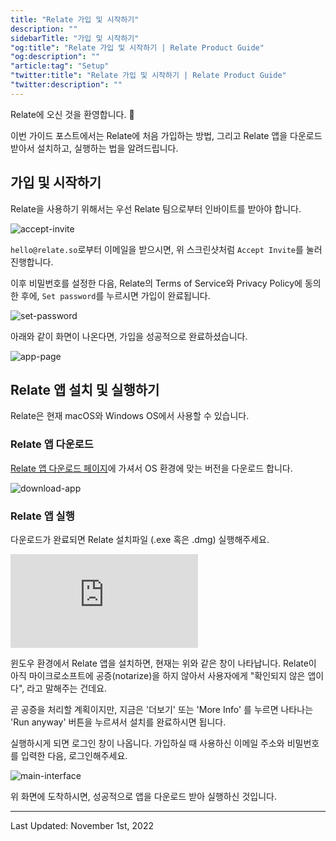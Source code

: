```yaml
---
title: "Relate 가입 및 시작하기"
description: ""
sidebarTitle: "가입 및 시작하기"
"og:title": "Relate 가입 및 시작하기 | Relate Product Guide"
"og:description": ""
"article:tag": "Setup"
"twitter:title": "Relate 가입 및 시작하기 | Relate Product Guide"
"twitter:description": ""
---
```


Relate에 오신 것을 환영합니다. 👋

이번 가이드 포스트에서는 Relate에 처음 가입하는 방법, 그리고 Relate 앱을 다운로드 받아서 설치하고, 실행하는 법을 알려드립니다.

## 가입 및 시작하기

Relate을 사용하기 위해서는 우선 Relate 팀으로부터 인바이트를 받아야 합니다.

![accept-invite](/images/setup/onboarding/accept-invite.png)

`hello@relate.so`로부터 이메일을 받으시면, 위 스크린샷처럼 `Accept Invite`를 눌러 진행합니다.

이후 비밀번호를 설정한 다음, Relate의 Terms of Service와 Privacy Policy에 동의한 후에, `Set password`를 누르시면 가입이 완료됩니다.

![set-password](/images/setup/onboarding/set-password.png)

아래와 같이 화면이 나온다면, 가입을 성공적으로 완료하셨습니다.

![app-page](/images/setup/onboarding/app-page.png)

## Relate 앱 설치 및 실행하기

Relate은 현재 macOS와 Windows OS에서 사용할 수 있습니다.

### Relate 앱 다운로드

[Relate 앱 다운로드 페이지](https://admin.relate.so/)에 가셔서 OS 환경에 맞는 버전을 다운로드 합니다.

![download-app](/images/setup/onboarding/download-app.png)

### Relate 앱 실행

다운로드가 완료되면 Relate 설치파일 (.exe 혹은 .dmg) 실행해주세요.

<Accordion title="윈도우OS에서 발생하는 경고창">
<div
  style={{
    position: "relative",
    paddingBottom: "69.74664679582713%",
    height: 0,
  }}
>
  <iframe
    src="https://www.loom.com/embed/1c3733bf89d743a4aac9581e328309bb"
    frameborder="0"
    webkitAllowFullScreen
    mozallowFullScreen
    allowFullScreen
    style={{
      position: "absolute",
      top: 0,
      left: 0,
      width: "100%",
      height: "100%",
    }}
  ></iframe>
</div>

윈도우 환경에서 Relate 앱을 설치하면, 현재는 위와 같은 창이 나타납니다. Relate이 아직 마이크로소프트에 공증(notarize)을 하지 않아서 사용자에게 "확인되지 않은 앱이다", 라고 말해주는 건데요.

곧 공증을 처리할 계획이지만, 지금은 '더보기' 또는 'More Info' 를 누르면 나타나는 'Run anyway' 버튼을 누르셔서 설치를 완료하시면 됩니다.

</Accordion>

실행하시게 되면 로그인 창이 나옵니다. 가입하실 때 사용하신 이메일 주소와 비밀번호를 입력한 다음, 로그인해주세요.

![main-interface](/images/setup/onboarding/main-interface.png)

위 화면에 도착하시면, 성공적으로 앱을 다운로드 받아 실행하신 것입니다.

---

Last Updated: November 1st, 2022
